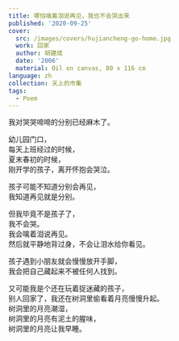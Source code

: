 ---
title: 哪怕噙着泪说再见，我也不会哭出来
published: '2020-09-25'
cover:
  src: /images/covers/hujiancheng-go-home.jpg
  work: 回家
  author: 胡建成
  date: '2006'
  material: Oil on canvas, 80 x 116 cm
language: zh
collection: 天上的市集
tags:
  - Poem
---

<section className="flex-center">
<section>
我对哭哭啼啼的分别已经麻木了。

幼儿园门口，  
每天上班经过的时候，  
夏末春初的时候，  
刚开学的孩子，离开怀抱会哭泣。

孩子可能不知道分别会再见，  
我知道再见就是分别。

但我毕竟不是孩子了，  
我不会哭。  
我会噙着泪说再见。  
然后就平静地背过身，不会让泪水给你看见。

孩子遇到小朋友就会慢慢放开手脚，  
我会把自己藏起来不被任何人找到。

又可能我是个还在玩着捉迷藏的孩子，  
别人回家了，我还在树洞里偷看着月亮慢慢升起。  
树洞里的月亮潮湿，  
树洞里的月亮有泥土的腥味，  
树洞里的月亮让我早睡。

</section>
</section>
